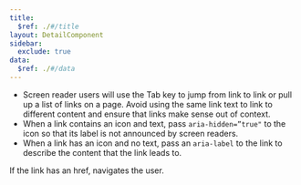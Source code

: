 ```yaml
---
title:
  $ref: ./#/title
layout: DetailComponent
sidebar:
  exclude: true
data:
  $ref: ./#/data
---
```


- Screen reader users will use the Tab key to jump from link to link or pull up a list of links on a page. Avoid using the same link text to link to different content and ensure that links make sense out of context.
- When a link contains an icon and text, pass `aria-hidden=”true"` to the icon so that its label is not announced by screen readers.
- When a link has an icon and no text, pass an `aria-label` to the link to describe the content that the link leads to.

<KeyboardControls>
<KeyboardControl keyOrCombos="Enter">

If the link has an href, navigates the user.

</KeyboardControl>
</KeyboardControls>
